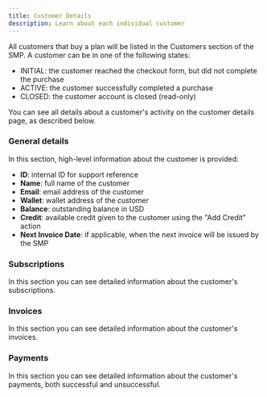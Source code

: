 ```yaml
---
title: Customer Details
description: Learn about each individual customer
---
```

All customers that buy a plan will be listed in the Customers section of the SMP. A customer can be in one of the following states:

- INITIAL: the customer reached the checkout form, but did not complete the purchase
- ACTIVE: the customer successfully completed a purchase
- CLOSED: the customer account is closed (read-only)

You can see all details about a customer's activity on the customer details page, as described below.

### General details
In this section, high-level information about the customer is provided:
- **ID**: internal ID for support reference
- **Name**: full name of the customer
- **Email**: email address of the customer
- **Wallet**: wallet address of the customer
- **Balance**: outstanding balance in USD
- **Credit**: available credit given to the customer using the "Add Credit" action
- **Next Invoice Date**: if applicable, when the next invoice will be issued by the SMP

### Subscriptions
In this section you can see detailed information about the customer's subscriptions.

### Invoices
In this section you can see detailed information about the customer's invoices.

### Payments
In this section you can see detailed information about the customer's payments, both successful and unsuccessful.
